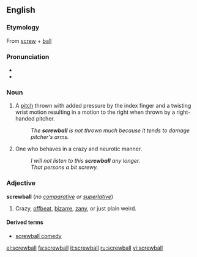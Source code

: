 ==English==

===Etymology===
From [[screw]] + [[ball]]

===Pronunciation===
*{{IPA|/ˈskruːbɔːl/}}
*{{audio|en-us-screwball.ogg|Audio (US)}}

===Noun===
{{en-noun}}

# {{baseball}} A [[pitch]] thrown with added pressure by the index finger and a twisting wrist motion resulting in a motion to the right when thrown by a right-handed pitcher.
#: ''The '''screwball''' is not thrown much because it tends to damage pitcher's arms.''
# One who behaves in a crazy and neurotic manner.
#: ''I will not listen to this '''screwball''' any longer.''
#: ''That persons a bit screwy.''

===Adjective===
'''screwball''' (''no [[comparative]] or [[superlative]]'')

# Crazy, [[offbeat]], [[bizarre]], [[zany]], or just plain weird.

====Derived terms====
*[[screwball comedy]]

[[el:screwball]]
[[fa:screwball]]
[[it:screwball]]
[[ru:screwball]]
[[vi:screwball]]